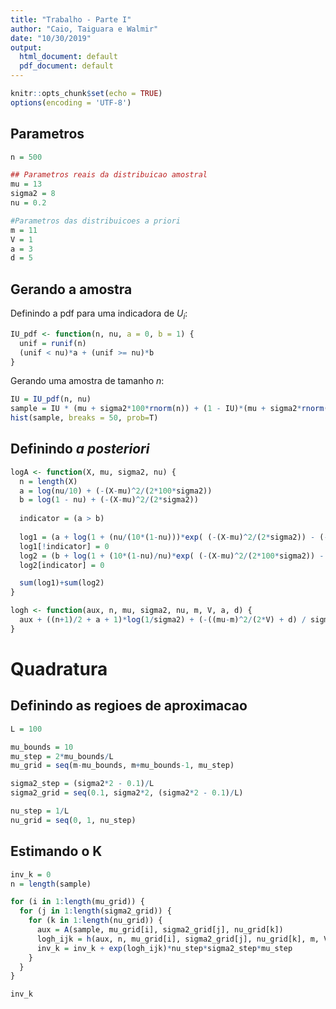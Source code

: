 ```yaml
---
title: "Trabalho - Parte I"
author: "Caio, Taiguara e Walmir"
date: "10/30/2019"
output:
  html_document: default
  pdf_document: default
---
```


```r
knitr::opts_chunk$set(echo = TRUE)
options(encoding = 'UTF-8')
```

## Parametros

```r
n = 500

## Parametros reais da distribuicao amostral 
mu = 13
sigma2 = 8
nu = 0.2

#Parametros das distribuicoes a priori
m = 11
V = 1
a = 3
d = 5
```

## Gerando a amostra

Definindo a pdf para uma indicadora de $U_i$:

```r
IU_pdf <- function(n, nu, a = 0, b = 1) {
  unif = runif(n)
  (unif < nu)*a + (unif >= nu)*b
}
```

Gerando uma amostra de tamanho $n$:

```r
IU = IU_pdf(n, nu)
sample = IU * (mu + sigma2*100*rnorm(n)) + (1 - IU)*(mu + sigma2*rnorm(n))
hist(sample, breaks = 50, prob=T)
```

## Definindo *a posteriori*

```r
logA <- function(X, mu, sigma2, nu) {
  n = length(X)
  a = log(nu/10) + (-(X-mu)^2/(2*100*sigma2))
  b = log(1 - nu) + (-(X-mu)^2/(2*sigma2))
  
  indicator = (a > b)
  
  log1 = (a + log(1 + (nu/(10*(1-nu)))*exp( (-(X-mu)^2/(2*sigma2)) - (-(X-mu)^2/(2*100*sigma2)))))
  log1[!indicator] = 0
  log2 = (b + log(1 + (10*(1-nu)/nu)*exp( (-(X-mu)^2/(2*100*sigma2)) - (-(X-mu)^2/(2*sigma2)))))
  log2[indicator] = 0

  sum(log1)+sum(log2)
}

logh <- function(aux, n, mu, sigma2, nu, m, V, a, d) {
  aux + ((n+1)/2 + a + 1)*log(1/sigma2) + (-((mu-m)^2/(2*V) + d) / sigma2)
}

```



# Quadratura

## Definindo as regioes de aproximacao

```r
L = 100

mu_bounds = 10
mu_step = 2*mu_bounds/L
mu_grid = seq(m-mu_bounds, m+mu_bounds-1, mu_step)

sigma2_step = (sigma2*2 - 0.1)/L
sigma2_grid = seq(0.1, sigma2*2, (sigma2*2 - 0.1)/L)

nu_step = 1/L
nu_grid = seq(0, 1, nu_step)
```


## Estimando o K

```r

inv_k = 0
n = length(sample)

for (i in 1:length(mu_grid)) {
  for (j in 1:length(sigma2_grid)) {
    for (k in 1:length(nu_grid)) {
      aux = A(sample, mu_grid[i], sigma2_grid[j], nu_grid[k])
      logh_ijk = h(aux, n, mu_grid[i], sigma2_grid[j], nu_grid[k], m, V, a, d)
      inv_k = inv_k + exp(logh_ijk)*nu_step*sigma2_step*mu_step
    }
  }
}

inv_k

```



